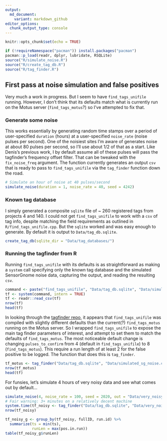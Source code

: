 ```yaml
---
output:
  md_document:
    variant: markdown_github
editor_options: 
  chunk_output_type: console
---
```


```r
knitr::opts_chunk$set(echo = TRUE)
```

```r
if (!requireNamespace("pacman")) install.packages("pacman")
pacman::p_load(readr, dplyr, lubridate, RSQLite)
source("R/simulate_noise.R")
source("R/create_tag_db.R")
source("R/tag_finder.R")
```

## First pass at noise simulation and false positives

Very much a work in progress. But I seem to have `find_tags_unifile` running. However, I don't think that its defaults match what is currently run on the Motus server (`find_tags_motus`?) so I've attempted to fix that.

### Generate some noise

This works essentially by generating random time stamps over a period of user-specified `duration` (hours) at a user-specified `noise_rate` (noise pulses per second). One of the noisiest sites I'm aware of generates noise at about 80 pulses per second, so I'll use about 1/2 of that as a start. Like Denis's previous work, I by default assume all of these pulses will pass the tagfinder's frequency offset filter. That can be tweaked with the `fix_noise_freq` argument. The function currently generates an output `csv` that is ready to pass to `find_tags_unifile` via the `tag_finder` function down the road.

```r
# Simulate an hour of noise at 40 pulses/second
simulate_noise(duration = 1, noise_rate = 40, seed = 4242)
```

### Known tag database

I simply generated a composite `sqlite` file of ~ 260 registered tags from projects 4 and 140. I could not get `find_tags_unifile` to work with a `csv` of tag info, despite matching the field requirements as outlined in `R/find_tags_unifile.cpp`. But the `sqlite` worked and was easy enough to generate. By default it is output to `Data/tag_db.sqlite`.

```r
create_tag_db(sqlite_dir = "Data/tag_databases/")
```

### Running the tagfinder from R

Running `find_tags_unifile` with its defaults is as straightforward as making a `system` call specifying only the known tag database and the simulated SensorGnome noise data, capturing the output, and reading the resulting `csv`.

```r
command <- paste("find_tags_unifile", "Data/tag_db.sqlite", "Data/simulated_sg_noise.csv")
tf <- system(command, intern = TRUE)
tf <- readr::read_csv(tf)
nrow(tf)
head(tf)
```

In looking through the [tagfinder repo](https://github.com/MotusWTS/find_tags), it appears that `find_tags_unifile` was compiled with slightly different defaults than the current(?) `find_tags_motus` running on the Motus server. So I wrapped `find_tags_unifile` to expose the main tag finder parameters of interest, and attempt to set them to match the defaults of `find_tags_motus`. The most noticeable default change is changing `pulses_to_confirm` from 4 (default in `find_tags_unifile`) to 8 (`find_tags_motus`). This require a run length of at least 2 for the false positive to be logged. The function that does this is `tag_finder`.

```r
tf_motus <- tag_finder("Data/tag_db.sqlite", "Data/simulated_sg_noise.csv")
nrow(tf_motus)
head(tf)
```

For funsies, let's simulate 4 hours of very noisy data and see what comes out by default...

```r
simulate_noise(4, noise_rate = 100, seed = 2020, out = "Data/very_noisy.csv")
# Fair warning: 3+ minutes on a relatively decent machine
system.time(tf_noisy <- tag_finder("Data/tag_db.sqlite", "Data/very_noisy.csv"))
nrow(tf_noisy)

tf_noisy_g <- group_by(tf_noisy, fullID, run.id) %>%
  summarize(ts = min(ts),
            runLen = max(pos.in.run))
table(tf_noisy_g$runLen)
```

